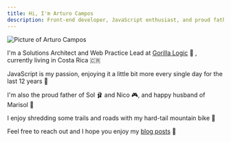 ```yaml
---
title: Hi, I'm Arturo Campos
description: Front-end developer, JavaScript enthusiast, and proud father
---
```


<div className='sm:float-left sm:mr-4 text-center my-5 sm:my-0 sm:mb-1'>
  <div className='rounded-full border-secondary inline-flex border-2 shadow-2xl'>
    <Image
      className='rounded-full'
      alt='Picture of Arturo Campos'
      src='/images/arturo.jpg'
      layout='intrinsic'
      height={150}
      width={150}
    />
  </div>
</div>

I'm a Solutions Architect and Web Practice Lead at [Gorilla Logic](https://gorillalogic.com) 🦍 , currently living in Costa Rica 🇨🇷

JavaScript is my passion, enjoying it a little bit more every single day for the last 12 years 💪

I'm also the proud father of Sol 🩰 and Nico 🎮, and happy husband of Marisol 🎨

I enjoy shredding some trails and roads with my hard-tail mountain bike 🚵

Feel free to reach out and I hope you enjoy my [blog posts](/blog) 📝
